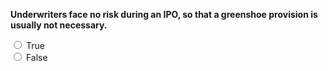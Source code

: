 ::: {.question-block}

**Underwriters face no risk during an IPO, so that a greenshoe provision is usually not necessary.**

<form>
  <input type="radio" name="q3" value="T" onclick="checkAnswer('q3','F')"> True<br>
  <input type="radio" name="q3" value="F" onclick="checkAnswer('q3','F')"> False<br>
</form>

<div id="feedback-q3" class="feedback" data-status="" style="display:none;">
  The sentence is FALSE: Underwriters *do* face risk, which is why a greenshoe provision exists.
</div>

:::
